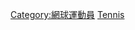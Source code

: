 {{Commonscat|Members of the Tennis Hall of Fame}}

[[Category:網球運動員|Category:網球運動員]]
[[Category:體育名人堂|Tennis]]
